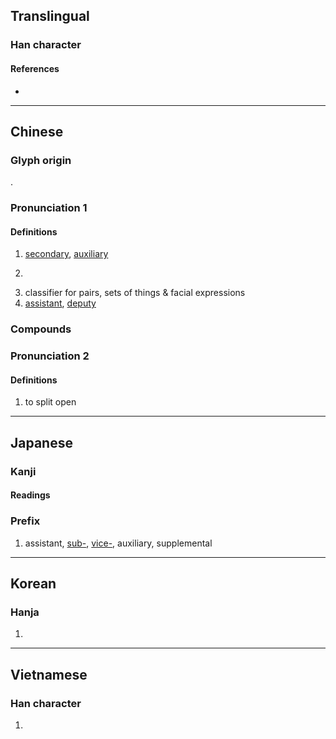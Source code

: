 {{character info/new}}
==Translingual==
{{stroke order}}

===Han character===
{{Han char|rn=18|rad=刀|as=09|sn=11|four=12600|canj=MWLN|ids=⿰畐刂}}

====References====
* {{Han ref|kx=0142.230|dkj=02097|dj=0322.080|hdz=10347.160|uh=526F|ud=21103|bh=B0C6|bd=45254}}

----

==Chinese==
{{zh-forms|alt=付-second round simplified}} 

===Glyph origin===
{{Han etym}}
{{Han compound|畐|刀|alt2=刂|c1=p|c2=s|t2=knife|ls=psc}}.

===Pronunciation 1===
{{zh-pron
|m=fù
|m-s=
|c=fu3
|c-t=
|g=
|h=pfs=fu
|j=
|mb=
|md=
|mn=hù
|mn-t=
|w=
|x=
|ma=y
|mc=1
|oc=2,3
|cat=a,n,cls
}}

====Definitions====
{{zh-hanzi}}

# [[secondary]], [[auxiliary]]
# {{lb|zh|grammar}} {{zh-abbrev|副詞|[[adverb]]}}
# classifier for pairs, sets of things & facial expressions
# [[assistant]], [[deputy]]

===Compounds===
{{zh-der|副本|副詞|副作用|副總統|副標題|副產品|副手|副主席|副總理|副經理|副教授|副署|副官|副末|大副|副刊|名副其實|副鼻腔炎|副翼|名高難副|副靖|副貳|坼副|副角|副程式|家庭副業|一副|名實俱副|副睪丸|副將|名實相副|副榜|副職|副能|副笄|副淨|三副|對副|副虹|二副|副理|副總裁|副曲|副食物|副語言|副東|副會長|名實不副|名不副實|全副|副車|副議長|副文化|副貢|力不副心|副食|副題|副領事|副啟|副性徵|副室|副冊|副控室|副業|副線|盛名難副|成副兒|副歌|副省級}}

===Pronunciation 2===
{{zh-pron
|m=bì
|mc=2+3
|oc=1,1+2
|cat=v
}}

====Definitions====
{{zh-hanzi}}

# to split open

{{zh-cat|Elementary}}

----

==Japanese==

===Kanji===
{{ja-kanji|grade=4|rs=刀09}}

====Readings====
{{ja-readings
|goon=ふく, ふ
|kanon=ふく, ふう
|kun=そ-う, そえ
}}

===Prefix===
{{ja-pos|prefix|ふく}}

# assistant, [[sub-]], [[vice-]], auxiliary, supplemental

----

==Korean==

===Hanja===
{{ko-hanja|hangeul=[[부]], [[복]]|rv=bu, bok|mr=pu, pok}}

# {{defn|lang=ko|sort=刀09}}

----

==Vietnamese==

===Han character===
{{vi-hantu|[[phó]], [[pho]]|rs=刀09}}

# {{defn|lang=vi|sort=刀09}}